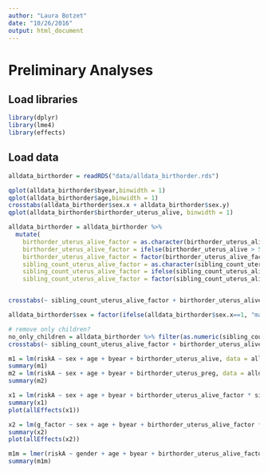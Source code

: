 ```yaml
---
author: "Laura Botzet"
date: "10/26/2016"
output: html_document
---
```


# Preliminary Analyses

## Load libraries
```r
library(dplyr)
library(lme4)
library(effects)
```

## Load data
```r
alldata_birthorder = readRDS("data/alldata_birthorder.rds")
```

```r
qplot(alldata_birthorder$byear,binwidth = 1)
qplot(alldata_birthorder$age,binwidth = 1)
crosstabs(alldata_birthorder$sex.x + alldata_birthorder$sex.y)
qplot(alldata_birthorder$birthorder_uterus_alive, binwidth = 1)

alldata_birthorder = alldata_birthorder %>% 
  mutate(
    birthorder_uterus_alive_factor = as.character(birthorder_uterus_alive),
    birthorder_uterus_alive_factor = ifelse(birthorder_uterus_alive > 5, "5+", birthorder_uterus_alive_factor),
    birthorder_uterus_alive_factor = factor(birthorder_uterus_alive_factor, levels = c("1","2","3","4","5","5+")),
    sibling_count_uterus_alive_factor = as.character(sibling_count_uterus_alive),
    sibling_count_uterus_alive_factor = ifelse(sibling_count_uterus_alive > 5, "5+", sibling_count_uterus_alive_factor),
    sibling_count_uterus_alive_factor = factor(sibling_count_uterus_alive_factor, levels = c("1","2","3","4","5","5+")))


crosstabs(~ sibling_count_uterus_alive_factor + birthorder_uterus_alive_factor, data = alldata_birthorder)

alldata_birthorder$sex = factor(ifelse(alldata_birthorder$sex.x==1, "male", "female"))

# remove only children?
no_only_children = alldata_birthorder %>% filter(as.numeric(sibling_count_uterus_alive) > 1)
crosstabs(~ sibling_count_uterus_alive_factor + birthorder_uterus_alive_factor, data = no_only_children)


```



```r
m1 = lm(riskA ~ sex + age + byear + birthorder_uterus_alive, data = alldata_birthorder)
summary(m1)
m2 = lm(riskA ~ sex + age + byear + birthorder_uterus_preg, data = alldata_birthorder)
summary(m2)

x1 = lm(riskA ~ sex + age + byear + birthorder_uterus_alive_factor * sibling_count_uterus_alive_factor, data = no_only_children)
summary(x1)
plot(allEffects(x1))

x2 = lm(g_factor ~ sex + age + byear + birthorder_uterus_alive_factor * sibling_count_uterus_alive_factor, data = no_only_children)
summary(x2)
plot(allEffects(x2))

m1m = lmer(riskA ~ gender + age + byear + birthorder_uterus_alive_factor * sibling_count_uterus_alive_factor + (1 | mother_pidlink), data = no_only_children)
summary(m1m)
```

